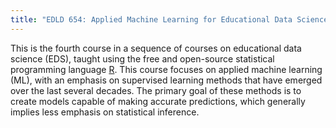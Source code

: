```yaml
---
title: "EDLD 654: Applied Machine Learning for Educational Data Science"
---
```


This is the fourth course in a sequence of courses on educational data science (EDS), taught using the free and open-source statistical programming language [R](https://cran.r-project.org). This course focuses on applied machine learning (ML), with an emphasis on supervised learning methods that have emerged over the last several decades. The primary goal of these methods is to create models capable of making accurate predictions, which generally implies less emphasis on statistical inference.